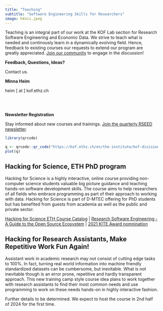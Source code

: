 ```yaml
---
title: "Teaching"
subtitle: "Software Engineering Skills for Researchers"
image: h4sci.jpeg
---
```




Teaching is an integral part of our work at the KOF Lab section for Research Software Engineering and Economic Data. We strive to teach what is needed and continously learn in a dynamically evolving field. 
Hence, feedback to existing courses our requests to extend our program are greatly appreciated. [Join our community](../../community.qmd) to engage in the discussion! 


::: {.column-margin}

**Feedback, Questions, Ideas?**

Contact us. 

**Minna Heim**

heim [ at ] kof.ethz.ch

<br><br>


**Newsletter Registration**

Stay informed about new courses and trainings. [Join the quarterly RSEED newsletter](https://kof.ethz.ch/en/the-institute/kof-divisions/research-division-kof-lab/rseed/subscription.html).

```r
library(qrcode)

q <- qrcode::qr_code("https://kof.ethz.ch/en/the-institute/kof-divisions/research-division-kof-lab/rseed/subscription.html")
plot(q)

```

:::



## Hacking for Science, ETH PhD program

Hacking for Science is a highly interactive, online course providing non-computer science students valuable big picture guidance and teaching hands-on software development skills. The course aims to help researchers of all fields who embrace programming as part of their approach to working with data. 
Hacking for Science is part of D-MTEC offering for PhD students but has benefited from guests from academia as well as the public and private sector. 

[Hacking for Science ETH Course Catalog](https://www.vvz.ethz.ch/Vorlesungsverzeichnis/lerneinheit.view?semkez=2022W&ansicht=KATALOGDATEN&lerneinheitId=161937&lang=en) | [Research Software Engineering - A Guide to the Open Source Ecosystem](https://rse-book.github.io) | [2021 KITE Award nomnination](https://ethz.ch/en/the-eth-zurich/education/innovation/kite-award/kite-award-2022/nominierte-projekte-kite-award-2022/hacking-for-social-sciences.html)



## Hacking for Research Assistants, Make Repetitive Work Fun Again! 

Assistant work in academic research may not consist of cutting edge tasks to 100%. In fact, turning real world information into machine friendly standardized datasets can be cumbersome, but inevitable. What is not inevitable though is an error prone, repetitive and hardly transparent approach. 
This new training camp style course idea plans to work together with research assistants to find their most common needs and use programming to work on these needs hands-on in highly interactive fashion.  

Further details to be determined. We expect to host the course in 2nd half of 2024 for the first time. 





